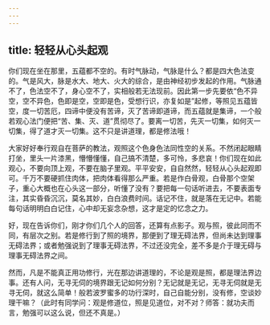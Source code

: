```yaml
---
---
---
```

title: 轻轻从心头起观
---




你们现在坐在那里，五蕴都不空的。有时气脉动，气脉是什么？都是四大色法变的。气是风大，脉是水大、地大、火大的综合，是由神经初步发起的作用。气脉通不了，色法空不了，身心空不了，实相般若无法现前。因此第一步先要依“色不异空，空不异色，色即是空，空即是色，受想行识，亦复如是”起修，等照见五蕴皆空，度一切苦厄，四谛中便没有苦谛，灭了苦谛即道谛，而五蕴就是集谛，一个般若观心法门便把“苦、集、灭、道”贯彻尽了。要离一切苦，先灭一切集，如何灭一切集，得了道才灭一切集。这不只是讲道理，都是修法哦！

大家好好奉行观自在菩萨的教法，观照这个色身色法同性空的关系。不然闭起眼睛打坐，里头一片漆黑，懵懵懂懂，自己搞不清楚，多可怜，多悲哀！你们现在如此观心，不要向顶上观，不要在脑子里观。平平安安，自自然然，轻轻从心头起观即可。千万不要硬抓住肉体，把肉体看得那么严重。若是作白骨观，白骨那个空架子，重心大概也在心头这一部分，听懂了没有？要把每一句话听进去，不要表面专注，其实昏昏沉沉，莫名其妙，白白浪费时间。话记不住，就是落在无记中。若能每句话明明白白记住，心中却无妄念杂想，这才是定的忆念之力。

好，现在告诉你们，刚才你们几个人的回答，还算有点影子。观与照，彼此同而不同，有层次之别。若是修行到了照的境界，那便到了理无碍法界，但尚未达到理事无碍法界；或者勉强说到了理事无碍法界，不过还没完全，差不多是介于理无碍与理事无碍法界之间。

然而，凡是不能真正用功修行，光在那边讲道理的，不论是观是照，都是理法界边事。还有人问，无寻无伺的境界跟无记如何分别？无记就是无记，无寻无伺就是无寻无伺，就这么简单！般若波罗蜜多的功行深时，自己自能分别，没有修，空谈妙理干嘛？（此时有同学问：观是修道位，照是见道位，对不对？师答：就功夫而言，勉强可以这么说，但还不真是。）